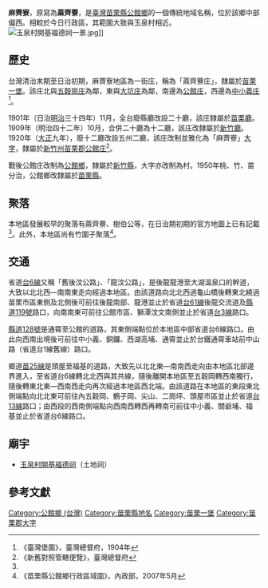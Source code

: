 {{noteTA　
|1 = zh-cn:庄; zh-hk:庄; zh-tw:庄;
}}
'''麻薺寮'''，原寫為'''蔴齊藔'''，是[[臺灣|臺灣]][[苗栗縣|苗栗縣]][[公館鄉_(臺灣)|公館鄉]]的一個傳統地域名稱，位於該鄉中部偏西。相較於今日行政區，其範圍大致與玉泉村相近。
[[File:玉泉村開基福德祠一景.jpg|thumb]]]]
==歷史==
台灣清治末期至日治初期，麻薺寮地區為一街庄，稱為「蔴齊藔庄」，隸屬於[[苗栗一堡|苗栗一堡]]。該庄北與[[五穀崗庄|五穀崗庄]]為鄰，東與[[大坑_(苗栗縣)|大坑庄]]為鄰，南邊為[[公館_(苗栗縣大字)|公館庄]]，西邊為[[中小義庄|中小義庄]]<ref name="臺灣堡圖">《臺灣堡圖》，臺灣總督府，1904年</ref>。

1901年（日治[[明治|明治]]三十四年）11月，全台廢縣廳改設二十廳，該庄隸屬於[[苗栗廳|苗栗廳]]。1909年（明治四十二年）10月，合併二十廳為十二廳，該庄改隸屬於[[新竹廳|新竹廳]]。1920年（[[大正|大正]]九年），廢十二廳改設五州二廳，該庄改制並雅化為「麻薺寮」[[大字|大字]]，隸屬於[[新竹州|新竹州]][[苗栗郡|苗栗郡]][[公館庄|公館庄]]<ref>《新舊對照管轄便覽》，臺灣總督府</ref>。

戰後公館庄改制為[[公館鄉_(臺灣)|公館鄉]]，隸屬於[[新竹縣|新竹縣]]，大字亦改制為村。1950年桃、竹、苗分治，公館鄉改隸屬於[[苗栗縣|苗栗縣]]。

==聚落==
本地區發展較早的聚落有蔴齊藔、樹伯公等，在日治期初期的官方地圖上已有記載<ref name="臺灣堡圖"/>。此外，本地區尚有竹圍子聚落<ref>《苗栗縣公館鄉行政區域圖》，內政部，2007年5月</ref>。

==交通==
省道[[台6線|台6線]]又稱「舊後汶公路」、「龍汶公路」，是後龍龍港至大湖溫泉口的幹道，大致以北北西—南南東走向經過本地區。由該道路向北北西過龜山橋後轉東北繞過苗栗市區東側及北側後可前往後龍南部、龍港並止於省道[[台61線|台61線]]後龍交流道及[[縣道119號|縣道119號]]路口，向南南東可前往公館市區、獅潭汶文南側並止於省道[[台3線|台3線]]路口。

[[縣道128號|縣道128號]]是通霄至公館的道路，其東側端點位於本地區中部省道台6線路口。由此向西南出境後可前往中小義、銅鑼、西湖高埔、通霄並止於台鐵通霄車站前中山路（省道台1線舊線）路口。

鄉道[[苗25線|苗25線]]是頭屋至福基的道路，大致先以北北東—南南西走向由本地區北部邊界進入，至省道台6線轉北北西與其共線，隨後離開本地區至五穀岡轉西南獨行，隨後轉東北東—西南西走向再次經過本地區西北端。由該道路在本地區的東段東北側端點向北北東可前往內五穀岡、鶴子岡、尖山、二崗坪、頭屋市區並止於省道[[台13線|台13線]]路口；由西段的西南側端點向西南西轉西再轉南可前往中小義、關爺埔、福基並止於省道台6線路口。

==廟宇==
*[[玉泉村開基福德祠|玉泉村開基福德祠]]（土地祠）

==參考文獻==
{{reflist}}

{{苗栗郡}}

[[Category:公館鄉_(台灣)|Category:公館鄉 (台灣)]]
[[Category:苗栗縣地名|Category:苗栗縣地名]]
[[Category:苗栗一堡|Category:苗栗一堡]]
[[Category:苗栗郡大字|Category:苗栗郡大字]]